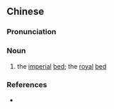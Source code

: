 {{also|龍牀|龙床}}
==Chinese==
{{zh-forms|s=龙床|t2=龍牀}}

===Pronunciation===
{{zh-pron
|m=lóngchuáng
|c=lung4 cong4
|cat=n
}}

===Noun===
{{zh-noun}}

# {{lb|zh|archaic}} the [[imperial]] [[bed]]; the [[royal]] [[bed]]

===References===
* {{cite-book
|last=Luo
|first=Guanzhong
|authorlink=w:Luo Guanzhong
|coauthors=
|year=
|title=[[s:Romance of the Three Kingdoms/Chapter 4#13|Romance of the Three Kingdoms/Chapter 4]]
|publisher=
|location=
}}